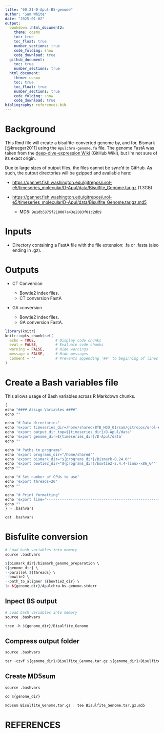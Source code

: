```yaml
---
title: "00.21-D-Apul-BS-genome"
author: "Sam White"
date: "2025-01-02"
output: 
  bookdown::html_document2:
    theme: cosmo
    toc: true
    toc_float: true
    number_sections: true
    code_folding: show
    code_download: true
  github_document:
    toc: true
    number_sections: true
  html_document:
    theme: cosmo
    toc: true
    toc_float: true
    number_sections: true
    code_folding: show
    code_download: true
bibliography: references.bib
---
```


# Background

This Rmd file will create a bisulfite-converted genome by, and for, Bismark [@krueger2011] using the `Apulchra-genome.fa` file. The genome FastA was taken from the [deep-dive-expression Wiki](https://github.com/urol-e5/deep-dive-expression/wiki/00-Genomic-Resources#acropora-pulchra) (GitHub Wiki), but I'm not sure of its exact origin.

Due to large sizes of output files, the files cannot be sync'd to GitHub. As such, the output directories will be gzipped and available here:

- [https://gannet.fish.washington.edu/gitrepos/urol-e5/timeseries_molecular/D-Apul/data/Bisulfite_Genome.tar.gz](https://gannet.fish.washington.edu/gitrepos/urol-e5/timeseries_molecular/D-Apul/data/Bisulfite_Genome.tar.gz) (1.3GB)

- [https://gannet.fish.washington.edu/gitrepos/urol-e5/timeseries_molecular/D-Apul/data/Bisulfite_Genome.tar.gz.md5](https://gannet.fish.washington.edu/gitrepos/urol-e5/timeseries_molecular/D-Apul/data/Bisulfite_Genome.tar.gz.md5)

  - MD5: `9e1db5875f210007a43e2083f01c2db9`

# Inputs

- Directory containing a FastA file with the file extension: .fa or .fasta (also ending in .gz).

# Outputs

- CT Conversion

  - Bowtie2 index files.
  - CT conversion FastA
  
- GA conversion

  - Bowtie2 index files.
  - GA conversion FastA.

```r
library(knitr)
knitr::opts_chunk$set(
  echo = TRUE,         # Display code chunks
  eval = FALSE,        # Evaluate code chunks
  warning = FALSE,     # Hide warnings
  message = FALSE,     # Hide messages
  comment = ""         # Prevents appending '##' to beginning of lines in code output
)
```

# Create a Bash variables file

This allows usage of Bash variables across R Markdown chunks.

```r
{
echo "#### Assign Variables ####"
echo ""

echo "# Data directories"
echo 'export timeseries_dir=/home/shared/8TB_HDD_01/sam/gitrepos/urol-e5/timeseries_molecular'
echo 'export output_dir_top=${timeseries_dir}/D-Apul/data'
echo 'export genome_dir=${timeseries_dir}/D-Apul/data'
echo ""

echo "# Paths to programs"
echo 'export programs_dir="/home/shared"'
echo 'export bismark_dir="${programs_dir}/Bismark-0.24.0"'
echo 'export bowtie2_dir="${programs_dir}/bowtie2-2.4.4-linux-x86_64"'
echo ""

echo "# Set number of CPUs to use"
echo 'export threads=20'
echo ""

echo "# Print formatting"
echo 'export line="--------------------------------------------------------"'
echo ""
} > .bashvars

cat .bashvars
```

# Bisfulite conversion

```r
# Load bash variables into memory
source .bashvars

${bismark_dir}/bismark_genome_preparation \
${genome_dir} \
--parallel ${threads} \
--bowtie2 \
--path_to_aligner ${bowtie2_dir} \
1> ${genome_dir}/Apulchra-bs-genome.stderr
```

## Inpect BS output
```r
# Load bash variables into memory
source .bashvars

tree -h ${genome_dir}/Bisulfite_Genome
```

## Compress output folder
```r
source .bashvars

tar -czvf ${genome_dir}/Bisulfite_Genome.tar.gz ${genome_dir}/Bisulfite_Genome
```

## Create MD5sum
```r
source .bashvars

cd ${genome_dir}

md5sum Bisulfite_Genome.tar.gz | tee Bisulfite_Genome.tar.gz.md5
```


# REFERENCES

